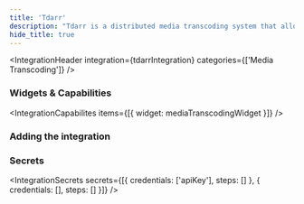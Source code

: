 ```yaml
---
title: 'Tdarr'
description: "Tdarr is a distributed media transcoding system that allows you to process and optimize your media files across multiple nodes."
hide_title: true
---
```




<IntegrationHeader
  integration={tdarrIntegration}
  categories={['Media Transcoding']}
/>

### Widgets & Capabilities
<IntegrationCapabilites
    items={[{ widget: mediaTranscodingWidget }]}
/>

### Adding the integration
<AddingIntegration />

### Secrets
<IntegrationSecrets secrets={[{
    credentials: ['apiKey'],
    steps: []
}, {
    credentials: [],
    steps: []
}]} />